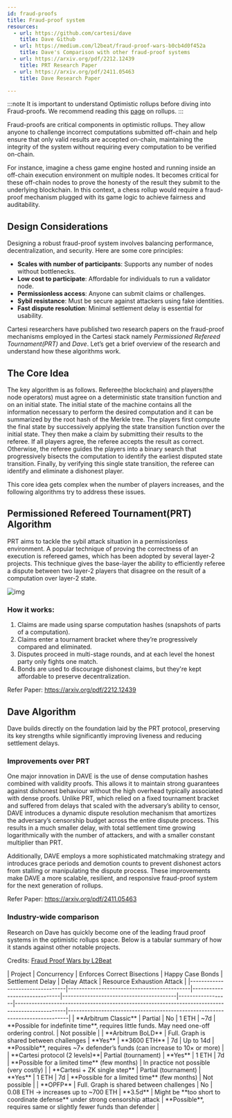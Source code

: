 ```yaml
---
id: fraud-proofs
title: Fraud-proof system
resources:
  - url: https://github.com/cartesi/dave
    title: Dave Github
  - url: https://medium.com/l2beat/fraud-proof-wars-b0cb4d0f452a
    title: Dave's Comparison with other fraud-proof systems
  - url: https://arxiv.org/pdf/2212.12439
    title: PRT Research Paper
  - url: https://arxiv.org/pdf/2411.05463
    title: Dave Research Paper

---
```


:::note 
It is important to understand Optimistic rollups before diving into Fraud-proofs. We recommend reading this [page](../optimistic-rollups) on rollups. 
:::

Fraud-proofs are critical components in optimistic rollups. They allow anyone to challenge incorrect computations submitted off-chain and help ensure that only valid results are accepted on-chain, maintaining the integrity of the system without requiring every computation to be verified on-chain.

For instance, imagine a chess game engine hosted and running inside an off-chain execution environment on multiple nodes. It becomes critical for these off-chain nodes to prove the honesty of the result they submit to the underlying blockchain. In this context, a chess rollup would require a fraud-proof mechanism plugged with its game logic to achieve fairness and auditability. 

## Design Considerations
Designing a robust fraud-proof system involves balancing performance, decentralization, and security. Here are some core principles:
- **Scales with number of participants**: Supports any number of nodes without bottlenecks.
- **Low cost to participate**: Affordable for individuals to run a validator node.
- **Permissionless access**: Anyone can submit claims or challenges.
- **Sybil resistance**: Must be secure against attackers using fake identities.
- **Fast dispute resolution**: Minimal settlement delay is essential for usability.

Cartesi researchers have published two research papers on the fraud-proof mechanisms employed in the Cartesi stack namely *Permissioned Refereed Tournament(PRT)* and *Dave*. Let’s get a brief overview of the research and understand how these algorithms work.

## The Core Idea
The key algorithm is as follows. Referee(the blockchain) and players(the node operators) must agree on a deterministic state transition function and on an initial state. The initial state
of the machine contains all the information necessary to perform the desired computation and it can be summarized by the root hash of the Merkle tree. The players first compute the final state by successively applying the state transition function over the initial state. They then make a claim by submitting their results to the referee. If all players agree, the referee accepts the result as correct. Otherwise, the referee guides the players into a binary search that progressively bisects the computation to identify the earliest disputed state transition. Finally, by verifying this single state transition, the referee can identify and eliminate a dishonest player.

This core idea gets complex when the number of players increases, and the following algorithms try to address these issues.

## Permissioned Refereed Tournament(PRT) Algorithm
PRT aims to tackle the sybil attack situation in a permissionless environment. A popular technique of proving the correctness of an execution is refereed games, which has been adopted by several layer-2 projects. This technique gives the base-layer the ability to efficiently referee a dispute between two layer-2 players that disagree on the result of a computation over layer-2 state.

![img](./images/fraud-proofs-prt.png)
### How it works:
1. Claims are made using sparse computation hashes (snapshots of parts of a computation).
2. Claims enter a tournament bracket where they’re progressively compared and eliminated.
3. Disputes proceed in multi-stage rounds, and at each level the honest party only fights one match.
4. Bonds are used to discourage dishonest claims, but they're kept affordable to preserve decentralization.

Refer Paper: https://arxiv.org/pdf/2212.12439 

## Dave Algorithm
Dave builds directly on the foundation laid by the PRT protocol, preserving its key strengths while significantly improving liveness and reducing settlement delays. 

### Improvements over PRT
One major innovation in DAVE is the use of dense computation hashes combined with validity proofs. This allows it to maintain strong guarantees against dishonest behaviour without the high overhead typically associated with dense proofs. 
Unlike PRT, which relied on a fixed tournament bracket and suffered from delays that scaled with the adversary’s ability to censor, DAVE introduces a dynamic dispute resolution mechanism that amortizes the adversary’s censorship budget across the entire dispute process. This results in a much smaller delay, with total settlement time growing logarithmically with the number of attackers, and with a smaller constant multiplier than PRT. 

Additionally, DAVE employs a more sophisticated matchmaking strategy and introduces grace periods and demotion counts to prevent dishonest actors from stalling or manipulating the dispute process. These improvements make DAVE a more scalable, resilient, and responsive fraud-proof system for the next generation of rollups.

Refer Paper: https://arxiv.org/pdf/2411.05463

### Industry-wide comparison
Research on Dave has quickly become one of the leading fraud proof systems in the optimistic rollups space. Below is a tabular summary of how it stands against other notable projects.

Credits: [Fraud Proof Wars by L2Beat](https://medium.com/l2beat/fraud-proof-wars-b0cb4d0f452a)

<div style={{ fontSize: "10pt" }}>
| Project                         | Concurrency                                | Enforces Correct Bisections | Happy Case Bonds                        | Settlement Delay | Delay Attack                                                                                   | Resource Exhaustion Attack                                                   |
|---------------------------------|--------------------------------------------|------------------------------|-----------------------------------------|------------------|------------------------------------------------------------------------------------------------|------------------------------------------------------------------------------|
| **Arbitrum Classic**           | Partial                                     | No                           | 1 ETH                                   | ~7d              | **Possible for indefinite time**, requires little funds. May need one-off ordering control.    | Not possible                                                                  |
| **Arbitrum BoLD**              | Full. Graph is shared between challenges    | **Yes**                      | **3600 ETH**                             | 7d               | Up to 14d                                                                                      | **Possible**, requires ~7× defender’s funds (can increase to 10× or more)    |
| **Cartesi protocol (2 levels)**| Partial (tournament)                        | **Yes**                      | 1 ETH                                   | 7d               | **Possible for a limited time** (few months)                                                   | In practice not possible (very costly)                                       |
| **Cartesi + ZK single step**   | Partial (tournament)                        | **Yes**                      | 1 ETH                                   | 7d               | **Possible for a limited time** (few months)                                                   | Not possible                                                                  |
| **OPFP**                       | Full. Graph is shared between challenges    | No                           | 0.08 ETH → increases up to ~700 ETH     | **3.5d**         | Might be **too short to coordinate defense** under strong censorship attack                    | **Possible**, requires same or slightly fewer funds than defender            |
</div>
